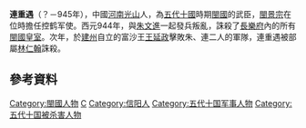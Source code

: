 {{unreferenced|time=2014-06-19T07:58:10+00:00}}
'''連重遇'''（？－945年），中國[[河南|河南]][[光山|光山]]人，為[[五代十國|五代十國]]時期[[閩國|閩國]]的武臣，[[閩景宗|閩景宗]]在位時擔任控鹤军使。西元944年，與[[朱文進|朱文進]]一起發兵叛亂，誅殺了[[福州|長樂府]]內的所有[[閩國皇室列表|閩國皇室]]。次年，於[[建州|建州]]自立的富沙王[[王延政|王延政]]擊敗朱、連二人的軍隊，連重遇被部屬[[林仁翰|林仁翰]]誅殺。

== 參考資料 ==
{{reflist}}
{{閩國}}

{{DEFAULTSORT:L}}
[[Category:閩國人物|Category:閩國人物]]
[[Category:連姓|C]]
[[Category:信阳人|Category:信阳人]]
[[Category:五代十国军事人物|Category:五代十国军事人物]]
[[Category:五代十国被杀害人物|Category:五代十国被杀害人物]]